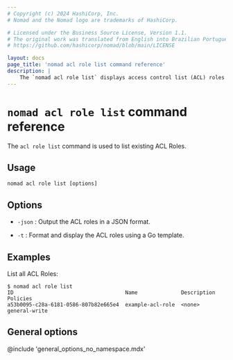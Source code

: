 ```yaml
---
# Copyright (c) 2024 HashiCorp, Inc.
# Nomad and the Nomad logo are trademarks of HashiCorp.

# Licensed under the Business Source License, Version 1.1.
# The original work was translated from English into Brazilian Portuguese.
# https://github.com/hashicorp/nomad/blob/main/LICENSE

layout: docs
page_title: 'nomad acl role list command reference'
description: |
    The `nomad acl role list` displays access control list (ACL) roles.
---
```


# `nomad acl role list` command reference

The `acl role list` command is used to list existing ACL Roles.

## Usage

```plaintext
nomad acl role list [options]
```

## Options

- `-json` : Output the ACL roles in a JSON format.

- `-t` : Format and display the ACL roles using a Go template.

## Examples

List all ACL Roles:

```shell-session
$ nomad acl role list
ID                                    Name              Description  Policies
a53b0095-c28a-6181-0586-807b82e665e4  example-acl-role  <none>       general-write
```

## General options

@include 'general_options_no_namespace.mdx'
